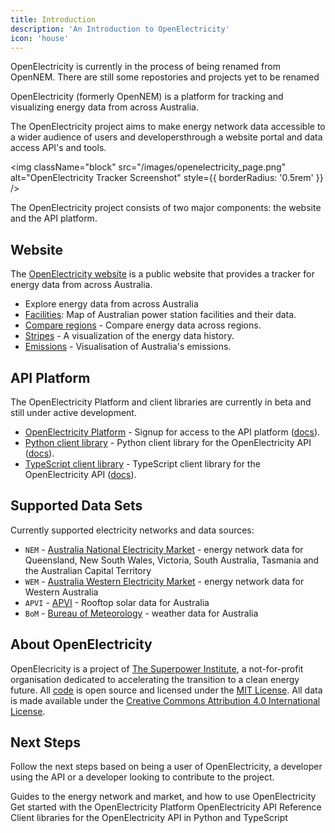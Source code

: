 ```yaml
---
title: Introduction
description: 'An Introduction to OpenElectricity'
icon: 'house'
---
```


<Note>OpenElectricity is currently in the process of being renamed from OpenNEM. There are still some repostories and projects yet to be renamed</Note>

OpenElectricity (formerly OpenNEM) is a platform for tracking and visualizing energy data from across Australia.

The OpenElectricity project aims to make energy network data accessible to a wider audience of users and developersthrough a website portal and data access API's and tools.

<img
  className="block"
  src="/images/openelectricity_page.png"
  alt="OpenElectricity Tracker Screenshot"
  style={{ borderRadius: '0.5rem' }}
/>

The OpenElectricity project consists of two major components: the website and the API platform.

## Website

The [OpenElectricity website](https://explorer.openelectricity.org.au) is a public website that provides a tracker for energy data from across Australia.

 * Explore energy data from across Australia
 * [Facilities](https://explore.openelectricity.org.au/facilities/nem/): Map of Australian power station facilities and their data.
 * [Compare regions](https://explore.openelectricity.org.au/compare/?range=all-12-mth-rolling&interval=1M&metric=renewablesProportion) - Compare energy data across regions.
 * [Stripes](https://explore.openelectricity.org.au/stripes/nem/) - A visualization of the energy data history.
 * [Emissions](https://explore.openelectricity.org.au/emissions/au/?interval=Year&projections=false&history=false) - Visualisation of Australia's emissions.

## API Platform

<Note>The OpenElectricity Platform and client libraries are currently in beta and still under active development.</Note>

* [OpenElectricity Platform](https://platform.openelectricity.org.au) - Signup for access to the API platform ([docs](/platform/introduction)).
* [Python client library](https://github.com/opennem/openelectricity-python) - Python client library for the OpenElectricity API ([docs](/sdk/overview)).
* [TypeScript client library](https://github.com/opennem/openelectricity-typescript) - TypeScript client library for the OpenElectricity API ([docs](/sdk/overview)).

## Supported Data Sets

Currently supported electricity networks and data sources:

* `NEM` - [Australia National Electricity Market](https://www.nemweb.com.au/) - energy network data for Queensland, New South Wales, Victoria, South Australia, Tasmania and the Australian Capital Territory
* `WEM` - [Australia Western Electricity Market](http://data.wa.aemo.com.au/) - energy network data for Western Australia
* `APVI` - [APVI](https://apvi.org.au) - Rooftop solar data for Australia
* `BoM` - [Bureau of Meteorology](https://www.bom.gov.au/climate/data/) - weather data for Australia

## About OpenElectricity

OpenElecricity is a project of [The Superpower Institute](https://https://www.superpowerinstitute.com.au/), a not-for-profit organisation
dedicated to accelerating the transition to a clean energy future. All [code](https://github.com/opennem) is open source and licensed under
the [MIT License](https://opensource.org/licenses/MIT). All data is made available under the [Creative Commons Attribution 4.0 International License](https://creativecommons.org/licenses/by/4.0/).


## Next Steps

Follow the next steps based on being a user of OpenElectricity, a developer using the API or a developer looking to contribute to the project.

<CardGroup cols={2}>
<Card
    title="Guides"
    icon="book"
    href="/guides/networks"
  >
    Guides to the energy network and market, and how to use OpenElectricity
  </Card>
  <Card
    title="Platform"
    icon="house"
    href="/platform/introduction"
  >
    Get started with the OpenElectricity Platform
  </Card>
  <Card
    title="API Introduction"
    icon="pen-to-square"
    href="/api/overview"
  >
    OpenElectricity API Reference
  </Card>
  <Card
    title="SDKs"
    icon="image"
    href="/sdk/overview"
  >
    Client libraries for the OpenElectricity API in Python and TypeScript
  </Card>
</CardGroup>
